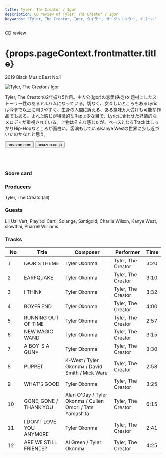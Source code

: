 ```yaml
---
title: Tyler, The Creator / Igor
description: CD review of Tyler, The Creator / Igor
keywords: 'Tyler, The Creator, Igor, タイラー, ザ・クリエイター, イゴール'
---
```




<p className="largeP">CD review</p>
<h1 className="h1--no--margin">{props.pageContext.frontmatter.title}</h1>
<p className="largeP"><Link to="/best50/2019/">2019 Black Music Best No.1</Link></p>

<Row  className="image-card-group">
	<Column colMd={"4"} colLg={"4"} noGutterMdLeft="">
       <ImageCard>

![Tyler, The Creator / Igor](../../images/cd/tyler4L.jpg) 

</ImageCard>
	</Column>
	<Column colMd={"8"} colLg={"8"} noGutterMdLeft="">
	<p>
	Tyler, The Creatorの2年振り5作目。主人公(Igor)の恋愛(失恋)を題材にしたストーリー性のあるアルバムになっている。切なく、女々しいところもあるLyricは今まで以上に判りやすく、生身の人間に訴える、ある意味万人受けも可能な作品でもある。よれた感じが特徴的なRapは少な目で、Lyricに合わせた抒情的なメロディが重視されている。上物はそんな感じだが、ベースとなるTrackはしっかりHip-Hopなところが面白い。客演もしているKanye Westの世界に少し近づいたのかなとと思う。
	</p>
	<div>
	  <Button href="https://amzn.to/2ZUcrUO" kind="primary" size="small" renderIcon={ArrowUpRight24}>
      amazon.com
      </Button>
      <Button href="https://amzn.to/3gCXIDn" kind="secondary" size="small" renderIcon={ArrowUpRight24}>
      amazon.co.jp
      </Button>
	</div>
	<a style="display:inline-block;overflow:hidden;background:url(https://linkmaker.itunes.apple.com/ja-jp/lockup.svg?releaseDate=2019-05-17&kind=album&bubble=apple_music&style=mono-black) no-repeat;width:180px;height:45px;" href="https://geo.music.apple.com/jp/album/igor/1463409338?mt=1&app=music&ls=1&at=11lcug"></a>
	<a style="display:inline-block;overflow:hidden;background:url(https://linkmaker.itunes.apple.com/ja-jp/badge-lrg.svg?releaseDate=2019-05-17T00:00:00Z&kind=album&bubble=itunes_music) no-repeat;width:140px;height:45px;" href="https://geo.music.apple.com/jp/album/igor/1463409338?app=itunes&at=11lcug"></a>
	</Column>
</Row>
<Row >
	<Column colMd={"4"} colLg={"4"} noGutterMdLeft="">
<div>
    <h3>Score card</h3>
	<SliderJS1 value="3" />
    <SliderJS2 value="1" />
	<SliderJS3 value="1" />
    <SliderJS4 value="9" />
</div>
</Column>
<Column colMd={"8"} colLg={"8"} noGutterMdLeft="">
<div>
<h3>Producers</h3>
<p>Tyler, The Creator(all)
</p>
<h3>Guests</h3>
<p>Lil Uzi Vert, Playiboi Carti, Solange, Santigold, Charlie Wilson, Kanye West, slowthai, Pharrell Williams
</p>
</div>
</Column>
</Row>

<h3>Tracks</h3>

| No  |	Title	                 | Composer  		                                         |	Performer         |	Time |
| --- |	------------------------ | --------------------------------------------------------- | ------------------ |	---- |
| 1   |	IGOR'S THEME	         | Tyler Okonma	                                             | Tyler, The Creator |	3:20 |
| 2   |	EARFQUAKE	             | Tyler Okonma	                                             | Tyler, The Creator |	3:10 |
| 3   |	I THINK	                 | Tyler Okonma	                                             | Tyler, The Creator |	3:32 |
| 4   |	BOYFRIEND	             | Tyler Okonma	                                             | Tyler, The Creator |	4:00 |
| 5   |	RUNNING OUT OF TIME	     | Tyler Okonma	                                             | Tyler, The Creator |	2:57 |
| 6   |	NEW MAGIC WAND	         | Tyler Okonma	                                             | Tyler, The Creator |	3:15 |
| 7   |	A BOY IS A GUN*	         | Tyler Okonma	                                             | Tyler, The Creator |	3:30 |
| 8   |	PUPPET	                 | K-West / Tyler Okonma / David Smith / Mick Ware	         | Tyler, The Creator |	2:58 |
| 9   |	WHAT'S GOOD	             | Tyler Okonma	                                             | Tyler, The Creator |	3:25 |
| 10　|	GONE, GONE / THANK YOU   | Alan O'Day / Tyler Okonma / Cullen Omori / Tats Yamashita | Tyler, The Creator |	6:15 |
| 11　|	I DON'T LOVE YOU ANYMORE | Tyler Okonma	                                             | Tyler, The Creator |	2:41 |
| 12　|	ARE WE STILL FRIENDS?    | Al Green / Tyler Okonma	                                 | Tyler, The Creator |	4:25 |
